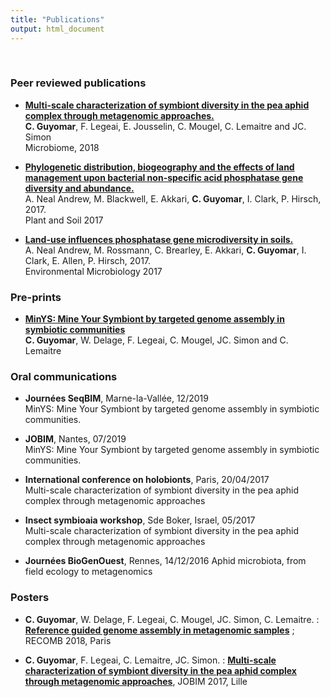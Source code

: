 ```yaml
---
title: "Publications"
output: html_document
---
```

<br>


### Peer reviewed publications


* **[Multi-scale characterization of symbiont diversity in the pea aphid complex through metagenomic approaches.](https://microbiomejournal.biomedcentral.com/articles/10.1186/s40168-018-0562-9) <br>**
  **C. Guyomar**, F. Legeai, E. Jousselin, C. Mougel, C. Lemaitre and JC. Simon  <br>
  Microbiome, 2018
  
* **[Phylogenetic distribution, biogeography and the effects of land management upon bacterial non-specific acid phosphatase gene diversity and abundance.](https://link.springer.com/article/10.1007/s11104-017-3301-2)  <br>**
  A. Neal Andrew, M. Blackwell, E. Akkari, **C. Guyomar**, I. Clark, P. Hirsch, 2017.  <br>
  Plant and Soil 2017
  
* **[Land-use influences phosphatase gene microdiversity in soils.](https://onlinelibrary.wiley.com/doi/full/10.1111/1462-2920.13778) <br>**
  A. Neal Andrew, M. Rossmann, C. Brearley, E. Akkari, **C. Guyomar**, I. Clark, E. Allen, P. Hirsch, 2017.  <br>
  Environmental Microbiology 2017
  
  
### Pre-prints

* **[MinYS: Mine Your Symbiont by targeted genome assembly in symbiotic communities](https://www.biorxiv.org/content/10.1101/2019.12.13.875021v1) <br>**
   **C. Guyomar**, W. Delage, F. Legeai, C. Mougel, JC. Simon and C. Lemaitre

 

### Oral communications

* **Journées SeqBIM**, Marne-la-Vallée, 12/2019 <br>
MinYS: Mine Your Symbiont by targeted genome assembly in symbiotic communities.

* **JOBIM**, Nantes, 07/2019 <br>
MinYS: Mine Your Symbiont by targeted genome assembly in symbiotic communities.

* **International conference on holobionts**, Paris, 20/04/2017 <br>
Multi-scale characterization of symbiont diversity in the pea aphid complex through metagenomic approaches
  
* **Insect symbioaia workshop**, Sde Boker, Israel, 05/2017 <br>
Multi-scale characterization of symbiont diversity in the pea aphid complex through metagenomic approaches
  
* **Journées BioGenOuest**, Rennes, 14/12/2016
Aphid microbiota, from field ecology to metagenomics <br>


### Posters

* **C. Guyomar**, W. Delage, F. Legeai, C. Mougel, JC. Simon, C. Lemaitre. : [**Reference guided genome assembly in metagenomic samples**](documents/RECOMB_2018.pdf) ; RECOMB 2018, Paris

* **C. Guyomar**, F. Legeai, C. Lemaitre, JC. Simon. : [**Multi-scale characterization of symbiont diversity in the pea aphid complex through metagenomic approaches**](documents/JOBIM_2017.pdf), JOBIM 2017, Lille




